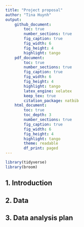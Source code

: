 ```yaml
---
title: "Project proposal"
author: "Tina Huynh"
output: 
    github_document: 
        toc: true
        number_sections: true
        fig_caption: true
        fig_width: 6
        fig_height: 4
        highlight: tango
    pdf_document: 
        toc: true
        number_sections: true
        fig_caption: true
        fig_width: 6
        fig_height: 4
        highlight: tango
        latex_engine: xelatex
        keep_tex: true
        citation_package: natbib
    html_document:
        toc: true
        toc_depth: 3
        number_sections: true
        fig_caption: true
        fig_width: 6
        fig_height: 4
        highlight: tango
        theme: readable
        df_print: paged
---
```


```r
library(tidyverse)
library(broom)
```

## 1. Introduction



## 2. Data



## 3. Data analysis plan



